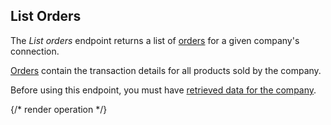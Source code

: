 ## List Orders

The *List orders* endpoint returns a list of [orders](https://docs.codat.io/commerce-api#/schemas/Order) for a given company's connection.

[Orders](https://docs.codat.io/commerce-api#/schemas/Order) contain the transaction details for all products sold by the company.

Before using this endpoint, you must have [retrieved data for the company](https://docs.codat.io/codat-api#/operations/refresh-company-data).
    

{/* render operation */}
